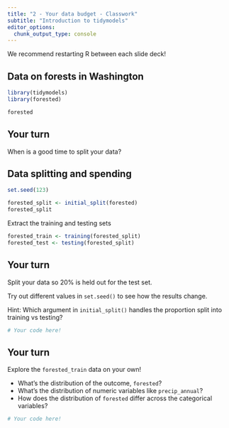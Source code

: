 ```yaml
---
title: "2 - Your data budget - Classwork"
subtitle: "Introduction to tidymodels"
editor_options: 
  chunk_output_type: console
---
```


We recommend restarting R between each slide deck!

## Data on forests in Washington

```r
library(tidymodels)
library(forested)

forested
```

## Your turn

When is a good time to split your data?

## Data splitting and spending

```r
set.seed(123)

forested_split <- initial_split(forested)
forested_split
```

Extract the training and testing sets

```r
forested_train <- training(forested_split)
forested_test <- testing(forested_split)
```

## Your turn

Split your data so 20% is held out for the test set.

Try out different values in `set.seed()` to see how the results change.

Hint: Which argument in `initial_split()` handles the proportion split into training vs testing?

```r
# Your code here!

```

## Your turn

Explore the `forested_train` data on your own!

* What's the distribution of the outcome, `forested`?
* What's the distribution of numeric variables like `precip_annual`?
* How does the distribution of `forested` differ across the categorical variables?

```r
# Your code here!

```
